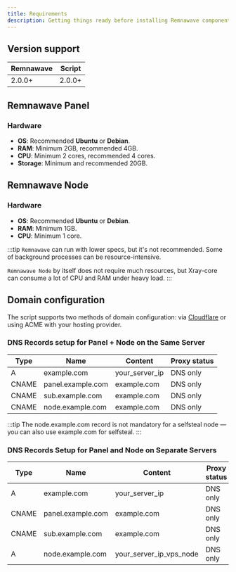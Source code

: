 ---
title: Requirements
description: Getting things ready before installing Remnawave components
---


## Version support

| Remnawave | Script   |
|-----------|----------|
| 2.0.0+    | 2.0.0+   |

## Remnawave Panel

### Hardware

- **OS**: Recommended **Ubuntu** or **Debian**.
- **RAM**: Minimum 2GB, recommended 4GB.
- **CPU**: Minimum 2 cores, recommended 4 cores.
- **Storage**: Minimum and recommended 20GB.

## Remnawave Node

### Hardware

- **OS**: Recommended **Ubuntu** or **Debian**.
- **RAM**: Minimum 1GB.
- **CPU**: Minimum 1 core.

:::tip
`Remnawave` can run with lower specs, but it's not recommended. Some of background processes can be resource-intensive.

`Remnawave Node` by itself does not require much resources, but Xray-core can consume a lot of CPU and RAM under heavy load.
:::

## Domain configuration
The script supports two methods of domain configuration: via [Cloudflare](https://dash.cloudflare.com/) or using ACME with your hosting provider.

### DNS Records setup for Panel + Node on the Same Server

| Type  | Name              | Content          | Proxy status  |
| ----- | ----------------- | ---------------- | ------------- |
| A     | example.com       | your_server_ip   | DNS only      |
| CNAME | panel.example.com | example.com      | DNS only      |
| CNAME | sub.example.com   | example.com      | DNS only      |
| CNAME | node.example.com  | example.com      | DNS only      |

:::tip
The node.example.com record is not mandatory for a selfsteal node — you can also use example.com for selfsteal.
:::

### DNS Records Setup for Panel and Node on Separate Servers

| Type  | Name              | Content                 | Proxy status  |
| ----- | ----------------- | ----------------------- | ------------- |
| A     | example.com       | your_server_ip          | DNS only      |
| CNAME | panel.example.com | example.com             | DNS only      |
| CNAME | sub.example.com   | example.com             | DNS only      |
| A     | node.example.com  | your_server_ip_vps_node | DNS only      |
